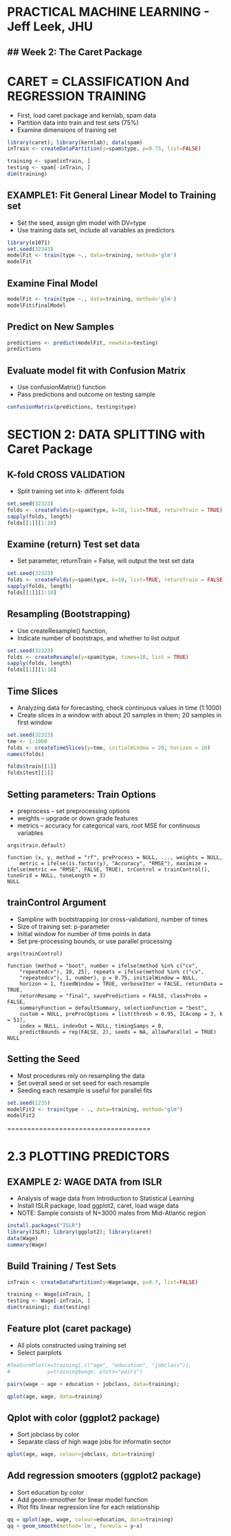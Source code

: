 # PRACTICAL MACHINE LEARNING - Jeff Leek, JHU
## Week 2: The Caret Package
---

# CARET = CLASSIFICATION And REGRESSION TRAINING
* First, load caret package and kernlab, spam data 
* Partition data into train and test sets (75%)
* Examine dimensions of training set

```r
library(caret); library(kernlab); data(spam)
inTrain <- createDataPartition(y=spam$type, p=0.75, list=FALSE)

training <- spam[inTrain, ]
testing <- spam[-inTrain, ]
dim(training)
```

## EXAMPLE1: Fit General Linear Model to Training set
* Set the seed, assign glm model with DV=type
* Use training data set, include all variables as predictors

```r
library(e1071)
set.seed(32343)
modelFit <- train(type ~., data=training, method='glm')
modelFit
```

## Examine Final Model

```r
modelFit <- train(type ~., data=training, method='glm')
modelFit$finalModel
```
## Predict on New Samples

```r
predictions <- predict(modelFit, newdata=testing)
predictions

```

## Evaluate model fit with Confusion Matrix
* Use confusionMatrix() function
* Pass predictions and outcome on testing sample

```r
confusionMatrix(predictions, testing$type)
```


# SECTION 2: DATA SPLITTING with Caret Package 

## K-fold CROSS VALIDATION
* Split training set into k- different folds

```r
set.seed(32323)
folds <- createFolds(y=spam$type, k=10, list=TRUE, returnTrain = TRUE)
sapply(folds, length)
folds[[1]][1:10]
```

## Examine (return) Test set data
* Set parameter, returnTrain = False, will output the test set data

```r
set.seed(32323)
folds <- createFolds(y=spam$type, k=10, list=TRUE, returnTrain = FALSE)
sapply(folds, length)
folds[[1]][1:10]
```

## Resampling (Bootstrapping)
* Use createResample() function, 
* Indicate number of bootstraps, and whether to list output

```r
set.seed(32323)
folds <- createResample(y=spam$type, times=10, list = TRUE)
sapply(folds, length)
folds[[1]][1:10]
```

## Time Slices
* Analyzing data for forecasting, check continuous values in time (1:1000)
* Create slices in a window with about 20 samples in them; 20 samples in first window

```r
set.seed(32323)
tme <- 1:1000
folds <- createTimeSlices(y=tme, initialWindow = 20, horizon = 10)
names(folds)

folds$train[[1]]
folds$test[[1]]
```

## Setting parameters: Train Options
* preprocess – set preprocessing options
* weights – upgrade or down grade features
* metrics – accuracy for categorical vars, root MSE for continuous variables

```{}
args(train.default)

function (x, y, method = "rf", preProcess = NULL, ..., weights = NULL,
    metric = ifelse(is.factor(y), "Accuracy", "RMSE"), maximize = ifelse(metric == "RMSE", FALSE, TRUE), trControl = trainControl(), tuneGrid = NULL, tuneLength = 3)
NULL
```


## trainControl Argument
* Sampline with bootstrapping (or cross-validation), number of times
* Size of training set: p-parameter
* Initial window for number of time points in data
* Set pre-processing bounds, or use parallel processing
```{}
args(trainControl)

function (method = "boot", number = ifelse(method %in% c("cv", 
    "repeatedcv"), 10, 25), repeats = ifelse(method %in% c("cv", 
    "repeatedcv"), 1, number), p = 0.75, initialWindow = NULL, 
    horizon = 1, fixedWindow = TRUE, verboseIter = FALSE, returnData = TRUE, 
    returnResamp = "final", savePredictions = FALSE, classProbs = FALSE, 
    summaryFunction = defaultSummary, selectionFunction = "best", 
    custom = NULL, preProcOptions = list(thresh = 0.95, ICAcomp = 3, k = 51), 
    index = NULL, indexOut = NULL, timingSamps = 0, 
    predictBounds = rep(FALSE, 2), seeds = NA, allowParallel = TRUE)
NULL
```

## Setting the Seed
* Most procedures rely on resampling the data
* Set overall seed or set seed for each resample
* Seeding each resample is useful for parallel fits

```r
set.seed(1235)
modelFit2 <- train(type ~ ., data=training, method="glm")
modelFit2
```

====================================

# 2.3 PLOTTING PREDICTORS
## EXAMPLE 2: WAGE DATA from ISLR
* Analysis of wage data from Introduction to Statistical Learning
* Install ISLR package, load ggplot2, caret, load wage data 
* NOTE: Sample consists of N=3000 males from Mid-Atlantic region

```r
install.packages("ISLR")
library(ISLR); library(ggplot2); library(caret)
data(Wage)
summary(Wage)
```
## Build Training / Test Sets

```r
inTrain <- createDataPartition(y=Wage$wage, p=0.7, list=FALSE)

training <- Wage[inTrain, ]
testing <- Wage[-inTrain, ]
dim(training); dim(testing)
```

## Feature plot (caret package)
* All plots constructed using training set
* Select pairplots 

```r
#featurePlot(x=training[,c("age", "education", "jobclass")], 
#            y=training$wage, plots="pairs")

pairs(wage ~ age + education + jobclass, data=training);

qplot(age, wage, data=training)
```

## Qplot with color (ggplot2 package)
* Sort jobclass by color
* Separate class of high wage jobs for informatin sector

```r
qplot(age, wage, colour=jobclass, data=training)
```

## Add regression smooters (ggplot2 package)
* Sort education by color
* Add geom-smoother for linear model function
* Plot fits linear regression line for each relationship

```r
qq = qplot(age, wage, colour=education, data=training)
qq + geom_smooth(method='lm', formula = y~x)
```

